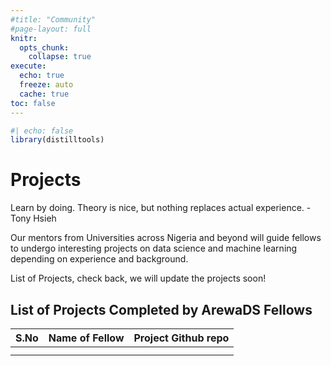 ```yaml
---
#title: "Community"
#page-layout: full
knitr:
  opts_chunk: 
    collapse: true
execute: 
  echo: true
  freeze: auto
  cache: true  
toc: false
---
```


```r
#| echo: false
library(distilltools)
```

# [Projects]{.third-color}

Learn by doing. Theory is nice, but nothing replaces actual experience. -Tony Hsieh

Our mentors from Universities across Nigeria and beyond will guide fellows to undergo interesting projects on data science and machine learning depending on experience and background.


List of Projects, check back, we will update the projects soon!

## List of Projects Completed by ArewaDS Fellows

|S.No|Name of Fellow|Project Github repo|
|----|--------------|-------------------|
|    |              |                   |
|    |              |                   |
